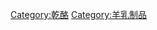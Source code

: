 {{noteTA
|G1=Food
}}
{{Commons cat|Sheep's-milk cheeses}}
{{Catmore|羊起司}}

[[Category:乾酪|Category:乾酪]]
[[Category:羊乳制品|Category:羊乳制品]]